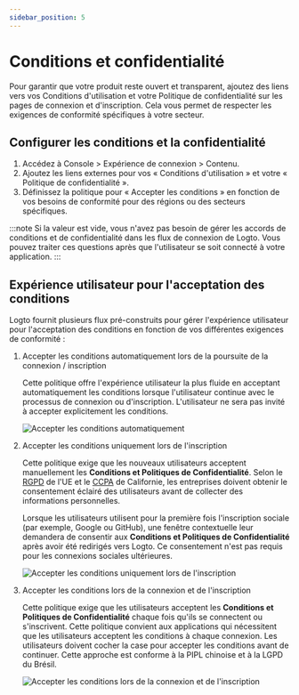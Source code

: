 ```yaml
---
sidebar_position: 5
---
```


# Conditions et confidentialité

Pour garantir que votre produit reste ouvert et transparent, ajoutez des liens vers vos Conditions d'utilisation et votre Politique de confidentialité sur les pages de connexion et d'inscription. Cela vous permet de respecter les exigences de conformité spécifiques à votre secteur.

## Configurer les conditions et la confidentialité

1. Accédez à <CloudLink to="/sign-in-experience/content">Console > Expérience de connexion > Contenu</CloudLink>.
2. Ajoutez les liens externes pour vos « Conditions d'utilisation » et votre « Politique de confidentialité ».
3. Définissez la politique pour « Accepter les conditions » en fonction de vos besoins de conformité pour des régions ou des secteurs spécifiques.

:::note
Si la valeur est vide, vous n'avez pas besoin de gérer les accords de conditions et de confidentialité dans les flux de connexion de Logto. Vous pouvez traiter ces questions après que l'utilisateur se soit connecté à votre application.
:::

## Expérience utilisateur pour l'acceptation des conditions

Logto fournit plusieurs flux pré-construits pour gérer l'expérience utilisateur pour l'acceptation des conditions en fonction de vos différentes exigences de conformité :

1. Accepter les conditions automatiquement lors de la poursuite de la connexion / inscription

   Cette politique offre l'expérience utilisateur la plus fluide en acceptant automatiquement les conditions lorsque l'utilisateur continue avec le processus de connexion ou d'inscription. L'utilisateur ne sera pas invité à accepter explicitement les conditions.

   ![Accepter les conditions automatiquement](./assets/auto-agree-to-terms.png)

2. Accepter les conditions uniquement lors de l'inscription

   Cette politique exige que les nouveaux utilisateurs acceptent manuellement les **Conditions et Politiques de Confidentialité**. Selon le [RGPD](https://gdpr-info.eu/art-4-gdpr/) de l'UE et le [CCPA](https://oag.ca.gov/privacy/ccpa) de Californie, les entreprises doivent obtenir le consentement éclairé des utilisateurs avant de collecter des informations personnelles.

   Lorsque les utilisateurs utilisent pour la première fois l'inscription sociale (par exemple, Google ou GitHub), une fenêtre contextuelle leur demandera de consentir aux **Conditions et Politiques de Confidentialité** après avoir été redirigés vers Logto. Ce consentement n'est pas requis pour les connexions sociales ultérieures.

   ![Accepter les conditions uniquement lors de l'inscription](./assets/sign-up-only-agree-to-terms.png)

3. Accepter les conditions lors de la connexion et de l'inscription

   Cette politique exige que les utilisateurs acceptent les **Conditions et Politiques de Confidentialité** chaque fois qu'ils se connectent ou s'inscrivent. Cette politique convient aux applications qui nécessitent que les utilisateurs acceptent les conditions à chaque connexion. Les utilisateurs doivent cocher la case pour accepter les conditions avant de continuer. Cette approche est conforme à la PIPL chinoise et à la LGPD du Brésil.

   ![Accepter les conditions lors de la connexion et de l'inscription](./assets/sign-in-agree-to-terms.png)
